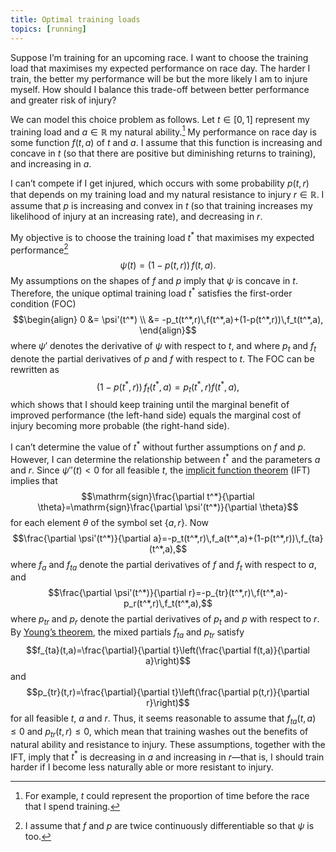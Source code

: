 ```yaml
---
title: Optimal training loads
topics: [running]
---
```


Suppose I'm training for an upcoming race.
I want to choose the training load that maximises my expected performance on race day.
The harder I train, the better my performance will be but the more likely I am to injure myself.
How should I balance this trade-off between better performance and greater risk of injury?

We can model this choice problem as follows.
Let $t\in[0,1]$ represent my training load and $a\in\mathbb{R}$ my natural ability.[^t-interpretation]
My performance on race day is some function $f(t,a)$ of $t$ and $a$.
I assume that this function is increasing and concave in $t$ (so that there are positive but diminishing returns to training), and increasing in $a$.

[^t-interpretation]: For example, $t$ could represent the proportion of time before the race that I spend training.

I can't compete if I get injured, which occurs with some probability $p(t,r)$ that depends on my training load and my natural resistance to injury $r\in\mathbb{R}$.
I assume that $p$ is increasing and convex in $t$ (so that training increases my likelihood of injury at an increasing rate), and decreasing in $r$.

My objective is to choose the training load $t^*$ that maximises my expected performance[^continuity]
$$\psi(t)=(1-p(t,r))\,f(t,a).$$
My assumptions on the shapes of $f$ and $p$ imply that $\psi$ is concave in $t$.
Therefore, the unique optimal training load $t^*$ satisfies the first-order condition (FOC)
$$\begin{align}
0
&= \psi'(t^*) \\
&= -p_t(t^*,r)\,f(t^*,a)+(1-p(t^*,r))\,f_t(t^*,a),
\end{align}$$
where $\psi'$ denotes the derivative of $\psi$ with respect to $t$, and
where $p_t$ and $f_t$ denote the partial derivatives of $p$ and $f$ with respect to $t$.
The FOC can be rewritten as
$$(1-p(t^*,r))\,f_t(t^*,a)=p_t(t^*,r)f(t^*,a),$$
which shows that I should keep training until the marginal benefit of improved performance (the left-hand side) equals the marginal cost of injury becoming more probable (the right-hand side).

[^continuity]: I assume that $f$ and $p$ are twice continuously differentiable so that $\psi$ is too.

I can't determine the value of $t^*$ without further assumptions on $f$ and $p$.
However, I can determine the relationship between $t^*$ and the parameters $a$ and $r$.
Since $\psi''(t)<0$ for all feasible $t$, the [implicit function theorem](https://en.wikipedia.org/wiki/Implicit_function_theorem) (IFT) implies that
$$\mathrm{sign}\frac{\partial t^*}{\partial \theta}=\mathrm{sign}\frac{\partial \psi'(t^*)}{\partial \theta}$$
for each element $\theta$ of the symbol set $\{a,r\}$.
Now
$$\frac{\partial \psi'(t^*)}{\partial a}=-p_t(t^*,r)\,f_a(t^*,a)+(1-p(t^*,r))\,f_{ta}(t^*,a),$$
where $f_a$ and $f_{ta}$ denote the partial derivatives of $f$ and $f_t$ with respect to $a$, and
$$\frac{\partial \psi'(t^*)}{\partial r}=-p_{tr}(t^*,r)\,f(t^*,a)-p_r(t^*,r)\,f_t(t^*,a),$$
where $p_{tr}$ and $p_r$ denote the partial derivatives of $p_t$ and $p$ with respect to $r$.
By [Young's theorem](https://en.wikipedia.org/wiki/Symmetry_of_second_derivatives), the mixed partials $f_{ta}$ and $p_{tr}$ satisfy
$$f_{ta}(t,a)=\frac{\partial}{\partial t}\left(\frac{\partial f(t,a)}{\partial a}\right)$$
and
$$p_{tr}(t,r)=\frac{\partial}{\partial t}\left(\frac{\partial p(t,r)}{\partial r}\right)$$
for all feasible $t$, $a$ and $r$.
Thus, it seems reasonable to assume that $f_{ta}(t,a)\le0$ and $p_{tr}(t,r)\le0$, which mean that training washes out the benefits of natural ability and resistance to injury.
These assumptions, together with the IFT, imply that $t^*$ is decreasing in $a$ and increasing in $r$---that is, I should train harder if I become less naturally able or more resistant to injury.

